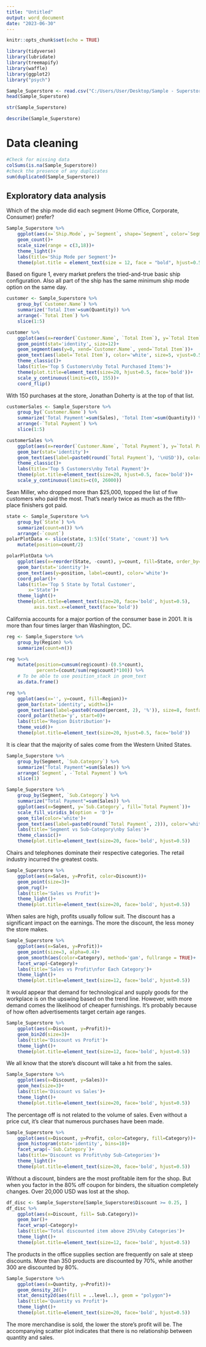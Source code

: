 ---
title: "Untitled"
output: word_document
date: "2023-06-30"
---

```{r setup, include=FALSE}
knitr::opts_chunk$set(echo = TRUE)
```


```{r}
library(tidyverse)
library(lubridate)
library(treemapify)
library(waffle)
library(ggplot2)
library("psych")
```


```{r}
Sample_Superstore <- read.csv("C:/Users/User/Desktop/Sample - Superstore.csv")
head(Sample_Superstore)
```


```{r}
str(Sample_Superstore)
```


```{r}
describe(Sample_Superstore)
```

# Data cleaning
```{r}
#Check for missing data
colSums(is.na(Sample_Superstore))
#check the presence of any duplicates
sum(duplicated(Sample_Superstore))
```



##  Exploratory data analysis

Which of the ship mode did each segment (Home Office, Corporate, Consumer) prefer?
```{r}
Sample_Superstore %>% 
    ggplot(aes(x=`Ship.Mode`, y=`Segment`, shape=`Segment`, color=`Segment`))+
    geom_count()+
    scale_size(range = c(3,18))+
    theme_light()+
    labs(title='Ship Mode per Segment')+
    theme(plot.title = element_text(size = 12, face = "bold", hjust=0.5))
```
Based on figure 1, every market prefers the tried-and-true basic ship configuration.
Also all part of the ship has the same minimum ship mode option on the same day.



```{r}
customer <- Sample_Superstore %>%
    group_by(`Customer.Name`) %>%
    summarize('Total Item'=sum(Quantity)) %>%
    arrange(-`Total Item`) %>%
    slice(1:5)
```


```{r}
customer %>%
    ggplot(aes(x=reorder(`Customer.Name`, `Total Item`), y=`Total Item`, color=`Customer.Name`))+
    geom_point(stat='identity', size=12)+
    geom_segment(aes(y=0, xend=`Customer.Name`, yend=`Total Item`))+
    geom_text(aes(label=`Total Item`), color='white', size=5, vjust=0.5, fontface='bold')+
    theme_classic()+
    labs(title='Top 5 Customers\nby Total Purchased Items')+
    theme(plot.title=element_text(size=20, hjust=0.5, face='bold'))+
    scale_y_continuous(limits=c(0, 155))+
    coord_flip()
```

With 150 purchases at the store, Jonathan Doherty is at the top of that list.


```{r}
customerSales <- Sample_Superstore %>%
    group_by(`Customer.Name`) %>%
    summarize('Total Payment'=sum(Sales), 'Total Item'=sum(Quantity)) %>%
    arrange(-`Total Payment`) %>%
    slice(1:5)
```



```{r}
customerSales %>%
    ggplot(aes(x=reorder(`Customer.Name`, `Total Payment`), y=`Total Payment`, fill=`Customer.Name`))+
    geom_bar(stat='identity')+
    geom_text(aes(label=paste0(round(`Total Payment`), '\nUSD')), color='white', size=5, vjust=2, fontface='bold')+
    theme_classic()+
    labs(title='Top 5 Customers\nby Total Payment')+
    theme(plot.title=element_text(size=20, hjust=0.5, face='bold'))+
    scale_y_continuous(limits=c(0, 26000))
```

Sean Miller, who dropped more than $25,000, topped the list of five customers who paid the most. That's nearly twice as much as the fifth-place finishers got paid.


```{r}
state <- Sample_Superstore %>%
    group_by(`State`) %>%
    summarize(count=n()) %>%
    arrange(-`count`)
polarPlotData <- slice(state, 1:5)[c('State', 'count')] %>%
    mutate(position=count/2)
```


```{r}
polarPlotData %>%
    ggplot(aes(x=reorder(State, -count), y=count, fill=State, order_by=count))+
    geom_bar(stat='identity')+
    geom_text(aes(y=position, label=count), color='white')+
    coord_polar()+
    labs(title='Top 5 State by Total Customer',
        x='State')+
    theme_light()+
    theme(plot.title=element_text(size=20, face='bold', hjust=0.5),
          axis.text.x=element_text(face='bold'))
```

California accounts for a major portion of the consumer base in 2001. It is more than four times larger than Washington, DC.


```{r}
reg <- Sample_Superstore %>%
    group_by(Region) %>%
    summarize(count=n())

reg %<>% 
    mutate(position=cumsum(reg$count)-(0.5*count),
           percent=(count/sum(reg$count)*100)) %>%
    # To be able to use position_stack in geom_text
    as.data.frame()
```

```{r}
reg %>%
    ggplot(aes(x='', y=count, fill=Region))+
    geom_bar(stat='identity', width=1)+
    geom_text(aes(label=paste0(round(percent, 2), '%')), size=8, fontface='bold', color='white', position=position_stack(0.5))+
    coord_polar(theta='y', start=0)+
    labs(title='Region Distribution')+
    theme_void()+
    theme(plot.title=element_text(size=20, hjust=0.5, face='bold'))
```

It is clear that the majority of sales come from the Western United States.




```{r}
Sample_Superstore %>%
    group_by(Segment, `Sub.Category`) %>%
    summarize("Total Payment"=sum(Sales)) %>%
    arrange(`Segment`, -`Total Payment`) %>%
    slice(1)
```


```{r}
Sample_Superstore %>%
    group_by(Segment, `Sub.Category`) %>%
    summarize("Total Payment"=sum(Sales)) %>%
    ggplot(aes(x=Segment, y=`Sub.Category`, fill=`Total Payment`))+
    scale_fill_viridis_b(option = 'D')+
    geom_tile(color='white')+
    geom_text(aes(label=paste0(round(`Total Payment`, 2))), color='white', fontface='bold')+
    labs(title='Segment vs Sub-Category\nby Sales')+
    theme_classic()+
    theme(plot.title=element_text(size=20, face='bold', hjust=0.5))
```

Chairs and telephones dominate their respective categories.
The retail industry incurred the greatest costs.



```{r}
Sample_Superstore %>%
    ggplot(aes(x=Sales, y=Profit, color=Discount))+
    geom_point(size=3)+
    geom_rug()+
    labs(title='Sales vs Profit')+
    theme_light()+
    theme(plot.title=element_text(size=20, face='bold', hjust=0.5))
```

When sales are high, profits usually follow suit.
The discount has a significant impact on the earnings. The more the discount, the less money the store makes.



```{r}
Sample_Superstore %>%
    ggplot(aes(x=Sales, y=Profit))+
    geom_point(size=3, alpha=0.4)+
    geom_smooth(aes(color=Category), method='gam', fullrange = TRUE)+
    facet_wrap(~Category)+
    labs(title='Sales vs Profit\nfor Each Category')+
    theme_light()+
    theme(plot.title=element_text(size=12, face='bold', hjust=0.5))
```

It would appear that demand for technological and supply goods for the workplace is on the upswing based on the trend line. However, with more demand comes the likelihood of cheaper furnishings. It's probably because of how often advertisements target certain age ranges.


```{r}
Sample_Superstore %>%
    ggplot(aes(x=Discount, y=Profit))+
    geom_bin2d(size=3)+
    labs(title='Discount vs Profit')+
    theme_light()+
    theme(plot.title=element_text(size=12, face='bold', hjust=0.5))
```

We all know that the store's discount will take a hit from the sales.


```{r}
Sample_Superstore %>%
    ggplot(aes(x=Discount, y=Sales))+
    geom_hex(size=3)+
    labs(title='Discount vs Sales')+
    theme_light()+
    theme(plot.title=element_text(size=20, face='bold', hjust=0.5))
```

The percentage off is not related to the volume of sales. Even without a price cut, it's clear that numerous purchases have been made.


```{r}
Sample_Superstore %>%
    ggplot(aes(x=Discount, y=Profit, color=Category, fill=Category))+
    geom_histogram(stat='identity', bins=10)+
    facet_wrap(~`Sub.Category`)+
    labs(title='Discount vs Profit\nby Sub-Categories')+
    theme_light()+
    theme(plot.title=element_text(size=20, face='bold', hjust=0.5))
```

Without a discount, binders are the most profitable item for the shop. But when you factor in the 80% off coupon for binders, the situation completely changes. Over 20,000 USD was lost at the shop.


```{r}
df_disc <- Sample_Superstore[Sample_Superstore$Discount >= 0.25, ]
df_disc %>%
    ggplot(aes(x=Discount, fill= Sub.Category))+
    geom_bar()+
    facet_wrap(~Category)+
    labs(title='Total discounted item above 25%\nby Categories')+
    theme_light()+
    theme(plot.title=element_text(size=12, face='bold', hjust=0.5))
```

The products in the office supplies section are frequently on sale at steep discounts. More than 350 products are discounted by 70%, while another 300 are discounted by 80%.



```{r}
Sample_Superstore %>%
    ggplot(aes(x=Quantity, y=Profit))+
    geom_density_2d()+
    stat_density2d(aes(fill = ..level..), geom = "polygon")+
    labs(title='Quantity vs Profit')+
    theme_light()+
    theme(plot.title=element_text(size=20, face='bold', hjust=0.5))
```

The more merchandise is sold, the lower the store's profit will be. The accompanying scatter plot indicates that there is no relationship between quantity and sales.






